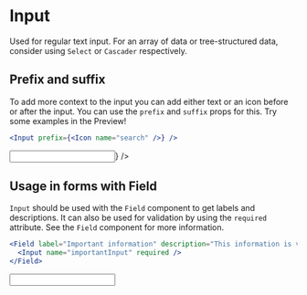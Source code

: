 
# Input

Used for regular text input. For an array of data or tree-structured data, consider using `Select` or `Cascader` respectively.

## Prefix and suffix

To add more context to the input you can add either text or an icon before or after the input. You can use the `prefix` and `suffix` props for this. Try some examples in the Preview!

```jsx
<Input prefix={<Icon name="search" />} />
```

<Preview>
  <Input prefix={<Icon name="search" />} />
</Preview>

## Usage in forms with Field

`Input` should be used with the `Field` component to get labels and descriptions. It can also be used for validation by using the `required` attribute. See the `Field` component for more information.

```jsx
<Field label="Important information" description="This information is very important, so you really need to fill it in">
  <Input name="importantInput" required />
</Field>
```

<Preview>
  <Field
    label="Important information"
    description="This information is very important, so you really need to fill it in"
  >
    <Input name="importantInput" required />
  </Field>
</Preview>
<ArgTypes of={Input} />
